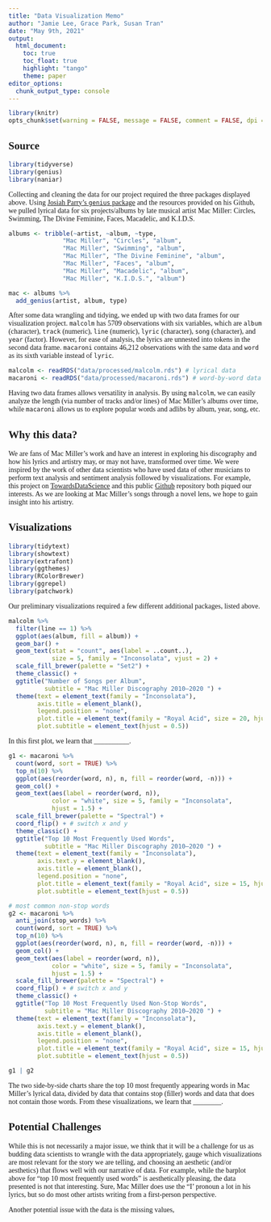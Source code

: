 ```yaml
---
title: "Data Visualization Memo"
author: "Jamie Lee, Grace Park, Susan Tran"
date: "May 9th, 2021"
output:
  html_document:
    toc: true
    toc_float: true
    highlight: "tango"
    theme: paper
editor_options: 
  chunk_output_type: console
---
```


```{=html}
<style type="text/css">
  body{
  font-family: "Inconsolata";
}
</style>
```
```r
library(knitr)
opts_chunk$set(warning = FALSE, message = FALSE, comment = FALSE, dpi = 300)
```

## Source

```r
library(tidyverse)
library(genius)
library(naniar)
```

Collecting and cleaning the data for our project required the three packages displayed above. Using [Josiah Parry's `genius` package](https://github.com/JosiahParry/genius) and the resources provided on his Github, we pulled lyrical data for six projects/albums by late musical artist Mac Miller: Circles, Swimming, The Divine Feminine, Faces, Macadelic, and K.I.D.S.

```r
albums <- tribble(~artist, ~album, ~type,
               "Mac Miller", "Circles", "album",
               "Mac Miller", "Swimming", "album",
               "Mac Miller", "The Divine Feminine", "album",
               "Mac Miller", "Faces", "album",
               "Mac Miller", "Macadelic", "album",
               "Mac Miller", "K.I.D.S.", "album")

mac <- albums %>%
  add_genius(artist, album, type)
```

After some data wrangling and tidying, we ended up with two data frames for our visualization project. `malcolm` has 5709 observations with six variables, which are `album` (character), `track` (numeric), `line` (numeric), `lyric` (character), `song` (character), and `year` (factor). However, for ease of analysis, the lyrics are unnested into tokens in the second data frame. `macaroni` contains 46,212 observations with the same data and `word` as its sixth variable instead of `lyric`.

```r
malcolm <- readRDS("data/processed/malcolm.rds") # lyrical data
macaroni <- readRDS("data/processed/macaroni.rds") # word-by-word data
```

Having two data frames allows versatility in analysis. By using `malcolm`, we can easily analyze the length (via number of tracks and/or lines) of Mac Miller's albums over time, while `macaroni` allows us to explore popular words and adlibs by album, year, song, etc.

## Why this data?

We are fans of Mac Miller's work and have an interest in exploring his discography and how his lyrics and artistry may, or may not have, transformed over time. We were inspired by the work of other data scientists who have used data of other musicians to perform text analysis and sentiment analysis followed by visualizations. For example, this project on [TowardsDataScience](https://towardsdatascience.com/how-to-analyze-emotions-and-words-of-the-lyrics-from-your-favorite-music-artist-bbca10411283) and this public [Github](https://github.com/aaumaitre/taylor_swift) repository both piqued our interests. As we are looking at Mac Miller's songs through a novel lens, we hope to gain insight into his artistry.

## Visualizations

```r
library(tidytext)
library(showtext)
library(extrafont)
library(ggthemes)
library(RColorBrewer)
library(ggrepel)
library(patchwork)
```

Our preliminary visualizations required a few different additional packages, listed above.

```r
malcolm %>%
  filter(line == 1) %>%
  ggplot(aes(album, fill = album)) +
  geom_bar() +
  geom_text(stat = "count", aes(label = ..count..),
            size = 5, family = "Inconsolata", vjust = 2) +
  scale_fill_brewer(palette = "Set2") +
  theme_classic() +
  ggtitle("Number of Songs per Album",
          subtitle = "Mac Miller Discography 2010–2020 ") +
  theme(text = element_text(family = "Inconsolata"),
        axis.title = element_blank(),
        legend.position = "none",
        plot.title = element_text(family = "Royal Acid", size = 20, hjust = 0.5),
        plot.subtitle = element_text(hjust = 0.5))
```

In this first plot, we learn that \_\_\_\_\_\_\_\_\_\_.

```r
g1 <- macaroni %>% 
  count(word, sort = TRUE) %>% 
  top_n(10) %>% 
  ggplot(aes(reorder(word, n), n, fill = reorder(word, -n))) +
  geom_col() +
  geom_text(aes(label = reorder(word, n)), 
            color = "white", size = 5, family = "Inconsolata",
            hjust = 1.5) +
  scale_fill_brewer(palette = "Spectral") +
  coord_flip() + # switch x and y
  theme_classic() +
  ggtitle("Top 10 Most Frequently Used Words",
          subtitle = "Mac Miller Discography 2010–2020 ") +
  theme(text = element_text(family = "Inconsolata"),
        axis.text.y = element_blank(),
        axis.title = element_blank(),
        legend.position = "none",
        plot.title = element_text(family = "Royal Acid", size = 15, hjust = 0.5),
        plot.subtitle = element_text(hjust = 0.5))

# most common non-stop words
g2 <- macaroni %>%
  anti_join(stop_words) %>% 
  count(word, sort = TRUE) %>% 
  top_n(10) %>% 
  ggplot(aes(reorder(word, n), n, fill = reorder(word, -n))) +
  geom_col() +
  geom_text(aes(label = reorder(word, n)), 
            color = "white", size = 5, family = "Inconsolata",
            hjust = 1.5) +
  scale_fill_brewer(palette = "Spectral") +
  coord_flip() + # switch x and y
  theme_classic() +
  ggtitle("Top 10 Most Frequently Used Non-Stop Words",
          subtitle = "Mac Miller Discography 2010–2020 ") +
  theme(text = element_text(family = "Inconsolata"),
        axis.text.y = element_blank(),
        axis.title = element_blank(),
        legend.position = "none",
        plot.title = element_text(family = "Royal Acid", size = 15, hjust = 0.5),
        plot.subtitle = element_text(hjust = 0.5))

g1 | g2
```

The two side-by-side charts share the top 10 most frequently appearing words in Mac Miller's lyrical data, divided by data that contains stop (filler) words and data that does not contain those words. From these visualizations, we learn that \_\_\_\_\_\_\_\_.

## Potential Challenges

While this is not necessarily a major issue, we think that it will be a challenge for us as budding data scientists to wrangle with the data appropriately, gauge which visualizations are most relevant for the story we are telling, and choosing an aesthetic (and/or aesthetics) that flows well with our narrative of data. For example, while the barplot above for "top 10 most frequently used words" is aesthetically pleasing, the data presented is not that interesting. Sure, Mac Miller does use the "I' pronoun a lot in his lyrics, but so do most other artists writing from a first-person perspective.

Another potential issue with the data is the missing values,
